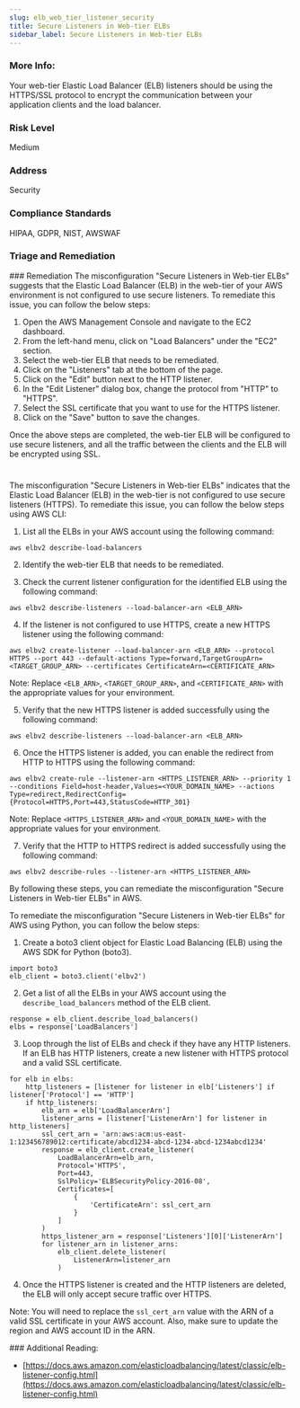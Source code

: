 ```yaml
---
slug: elb_web_tier_listener_security
title: Secure Listeners in Web-tier ELBs
sidebar_label: Secure Listeners in Web-tier ELBs
---
```


### More Info:

Your web-tier Elastic Load Balancer (ELB) listeners should be using the HTTPS/SSL protocol to encrypt the communication between your application clients and the load balancer.

### Risk Level

Medium

### Address

Security

### Compliance Standards

HIPAA, GDPR, NIST, AWSWAF


### Triage and Remediation
<Tabs>
<Tab title='Remediation'>
### Remediation

<AccordionGroup>
<Accordion title='Using Console' defaultOpen='true'>
The misconfiguration "Secure Listeners in Web-tier ELBs" suggests that the Elastic Load Balancer (ELB) in the web-tier of your AWS environment is not configured to use secure listeners. To remediate this issue, you can follow the below steps:

1. Open the AWS Management Console and navigate to the EC2 dashboard.
2. From the left-hand menu, click on "Load Balancers" under the "EC2" section.
3. Select the web-tier ELB that needs to be remediated.
4. Click on the "Listeners" tab at the bottom of the page.
5. Click on the "Edit" button next to the HTTP listener.
6. In the "Edit Listener" dialog box, change the protocol from "HTTP" to "HTTPS".
7. Select the SSL certificate that you want to use for the HTTPS listener.
8. Click on the "Save" button to save the changes.

Once the above steps are completed, the web-tier ELB will be configured to use secure listeners, and all the traffic between the clients and the ELB will be encrypted using SSL.

#
</Accordion>

<Accordion title='Using CLI'>
The misconfiguration "Secure Listeners in Web-tier ELBs" indicates that the Elastic Load Balancer (ELB) in the web-tier is not configured to use secure listeners (HTTPS). To remediate this issue, you can follow the below steps using AWS CLI:

1. List all the ELBs in your AWS account using the following command:
```
aws elbv2 describe-load-balancers
```

2. Identify the web-tier ELB that needs to be remediated.

3. Check the current listener configuration for the identified ELB using the following command:
```
aws elbv2 describe-listeners --load-balancer-arn <ELB_ARN>
```

4. If the listener is not configured to use HTTPS, create a new HTTPS listener using the following command:
```
aws elbv2 create-listener --load-balancer-arn <ELB_ARN> --protocol HTTPS --port 443 --default-actions Type=forward,TargetGroupArn=<TARGET_GROUP_ARN> --certificates CertificateArn=<CERTIFICATE_ARN>
```
Note: Replace `<ELB_ARN>`, `<TARGET_GROUP_ARN>`, and `<CERTIFICATE_ARN>` with the appropriate values for your environment.

5. Verify that the new HTTPS listener is added successfully using the following command:
```
aws elbv2 describe-listeners --load-balancer-arn <ELB_ARN>
```

6. Once the HTTPS listener is added, you can enable the redirect from HTTP to HTTPS using the following command:
```
aws elbv2 create-rule --listener-arn <HTTPS_LISTENER_ARN> --priority 1 --conditions Field=host-header,Values=<YOUR_DOMAIN_NAME> --actions Type=redirect,RedirectConfig={Protocol=HTTPS,Port=443,StatusCode=HTTP_301}
```
Note: Replace `<HTTPS_LISTENER_ARN>` and `<YOUR_DOMAIN_NAME>` with the appropriate values for your environment.

7. Verify that the HTTP to HTTPS redirect is added successfully using the following command:
```
aws elbv2 describe-rules --listener-arn <HTTPS_LISTENER_ARN>
```

By following these steps, you can remediate the misconfiguration "Secure Listeners in Web-tier ELBs" in AWS.
</Accordion>

<Accordion title='Using Python'>
To remediate the misconfiguration "Secure Listeners in Web-tier ELBs" for AWS using Python, you can follow the below steps:

1. Create a boto3 client object for Elastic Load Balancing (ELB) using the AWS SDK for Python (boto3).

```
import boto3
elb_client = boto3.client('elbv2')
```

2. Get a list of all the ELBs in your AWS account using the `describe_load_balancers` method of the ELB client.

```
response = elb_client.describe_load_balancers()
elbs = response['LoadBalancers']
```

3. Loop through the list of ELBs and check if they have any HTTP listeners. If an ELB has HTTP listeners, create a new listener with HTTPS protocol and a valid SSL certificate.

```
for elb in elbs:
    http_listeners = [listener for listener in elb['Listeners'] if listener['Protocol'] == 'HTTP']
    if http_listeners:
        elb_arn = elb['LoadBalancerArn']
        listener_arns = [listener['ListenerArn'] for listener in http_listeners]
        ssl_cert_arn = 'arn:aws:acm:us-east-1:123456789012:certificate/abcd1234-abcd-1234-abcd-1234abcd1234'
        response = elb_client.create_listener(
            LoadBalancerArn=elb_arn,
            Protocol='HTTPS',
            Port=443,
            SslPolicy='ELBSecurityPolicy-2016-08',
            Certificates=[
                {
                    'CertificateArn': ssl_cert_arn
                }
            ]
        )
        https_listener_arn = response['Listeners'][0]['ListenerArn']
        for listener_arn in listener_arns:
            elb_client.delete_listener(
                ListenerArn=listener_arn
            )
```

4. Once the HTTPS listener is created and the HTTP listeners are deleted, the ELB will only accept secure traffic over HTTPS.

Note: You will need to replace the `ssl_cert_arn` value with the ARN of a valid SSL certificate in your AWS account. Also, make sure to update the region and AWS account ID in the ARN.
</Accordion>

</AccordionGroup>
</Tab>
</Tabs>
### Additional Reading:

- [https://docs.aws.amazon.com/elasticloadbalancing/latest/classic/elb-listener-config.html](https://docs.aws.amazon.com/elasticloadbalancing/latest/classic/elb-listener-config.html) 

